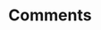 ---
id: "q_php_easy_006"
questionType: "MULTIPLE_CHOICE"
title: "Comments"
description: "How do you write a single-line comment in PHP?"
difficulty: "EASY"
category: "PHP"
options:
  - "// comment"
  - "# comment"
  - "/* comment */"
  - "Both A and B"
correctAnswer: 3
---